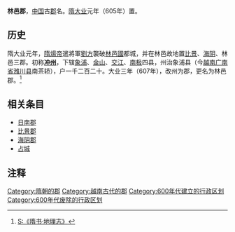 '''林邑郡'''，[[中国|中国]]古[[郡|郡]]名。[[隋朝|隋]][[大业_(年号)|大业]]元年（605年）置。

==历史==

隋大业元年，[[隋煬帝|隋煬帝]]遣將軍[[劉方|劉方]]襲破[[林邑國|林邑國]]都城，并在林邑故地置[[比景郡|比景]]、[[海阴郡|海阴]]、林邑三郡。初称'''[[冲州|冲州]]'''，下辖[[象浦縣|象浦]]、[[金山县_(消歧义)|金山]]、[[交江县|交江]]、[[南极县|南极]]四县，州治象浦县（今[[越南|越南]][[广南省|广南省]][[濰川縣|潍川县]]南茶轿），户一千二百二十。大业三年（607年），改州为郡，更名为林邑郡。<ref>[[S:《隋书·地理志》|S:《隋书·地理志》]]</ref>

==相关条目==
*[[日南郡|日南郡]]
*[[比景郡|比景郡]]
*[[海阴郡|海阴郡]]
*[[占城|占城]]

==注释==
<div class="references-small">
<references />
</div>

{{隋朝行政區劃|nocat}}
{{隋朝行政区划小作品}}
{{DEFAULTSORT:L}}
[[Category:隋朝的郡|Category:隋朝的郡]]
[[Category:越南古代的郡|Category:越南古代的郡]]
[[Category:600年代建立的行政区划|Category:600年代建立的行政区划]]
[[Category:600年代废除的行政区划|Category:600年代废除的行政区划]]